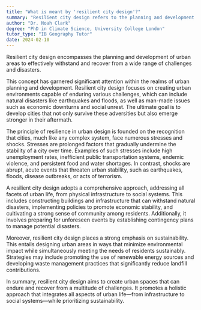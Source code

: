 ```yaml
---
title: "What is meant by 'resilient city design'?"
summary: "Resilient city design refers to the planning and development of cities to withstand and recover from various challenges and disasters."
author: "Dr. Noah Clark"
degree: "PhD in Climate Science, University College London"
tutor_type: "IB Geography Tutor"
date: 2024-02-10
---
```


Resilient city design encompasses the planning and development of urban areas to effectively withstand and recover from a wide range of challenges and disasters.

This concept has garnered significant attention within the realms of urban planning and development. Resilient city design focuses on creating urban environments capable of enduring various challenges, which can include natural disasters like earthquakes and floods, as well as man-made issues such as economic downturns and social unrest. The ultimate goal is to develop cities that not only survive these adversities but also emerge stronger in their aftermath.

The principle of resilience in urban design is founded on the recognition that cities, much like any complex system, face numerous stresses and shocks. Stresses are prolonged factors that gradually undermine the stability of a city over time. Examples of such stresses include high unemployment rates, inefficient public transportation systems, endemic violence, and persistent food and water shortages. In contrast, shocks are abrupt, acute events that threaten urban stability, such as earthquakes, floods, disease outbreaks, or acts of terrorism.

A resilient city design adopts a comprehensive approach, addressing all facets of urban life, from physical infrastructure to social systems. This includes constructing buildings and infrastructure that can withstand natural disasters, implementing policies to promote economic stability, and cultivating a strong sense of community among residents. Additionally, it involves preparing for unforeseen events by establishing contingency plans to manage potential disasters.

Moreover, resilient city design places a strong emphasis on sustainability. This entails designing urban areas in ways that minimize environmental impact while simultaneously meeting the needs of residents sustainably. Strategies may include promoting the use of renewable energy sources and developing waste management practices that significantly reduce landfill contributions.

In summary, resilient city design aims to create urban spaces that can endure and recover from a multitude of challenges. It promotes a holistic approach that integrates all aspects of urban life—from infrastructure to social systems—while prioritizing sustainability.
    